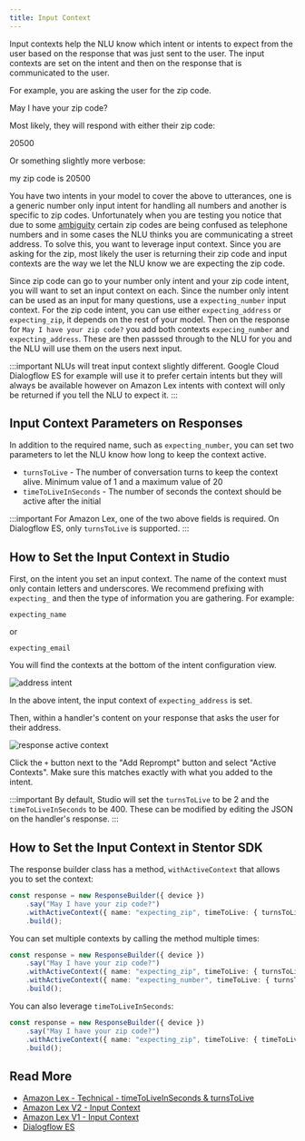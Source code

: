 ```yaml
---
title: Input Context
---
```



Input contexts help the NLU know which intent or intents to expect from the user based on the response that was just sent to the user.  The input contexts are set on the intent and then on the response that is communicated to the user.

For example, you are asking the user for the zip code. 

<ChatMessageBubble owner="others" hasTail>
  May I have your zip code?
</ChatMessageBubble>
<br />

Most likely, they will respond with either their zip code:

<ChatMessageBubble owner="mine" hasTail>
  20500
</ChatMessageBubble>
<br />

Or something slightly more verbose:

<ChatMessageBubble owner="mine" hasTail>
  my zip code is 20500
</ChatMessageBubble>
<br />

You have two intents in your model to cover the above to utterances, one is a generic number only input intent for handling all numbers and another is specific to zip codes.  Unfortunately when you are testing you notice that due to some [ambiguity](/docs/model/model-best-practices#be-careful-of-ambiguity) certain zip codes are being confused as telephone numbers and in some cases the NLU thinks you are communicating a street address.  To solve this, you want to leverage input context.  Since you are asking for the zip, most likely the user is returning their zip code and input contexts are the way we let the NLU know we are expecting the zip code.

Since zip code can go to your number only intent and your zip code intent, you will want to set an input context on each.  Since the number only intent can be used as an input for many questions, use a `expecting_number` input context.  For the zip code intent, you can use either `expecting_address` or `expecting_zip`, it depends on the rest of your model.  Then on the response for `May I have your zip code?` you add both contexts `expecing_number` and `expecting_address`.  These are then passsed through to the NLU for you and the NLU will use them on the users next input.

:::important
NLUs will treat input context slightly different.  Google Cloud Dialogflow ES for example will use it to prefer certain intents but they will always be available however on Amazon Lex intents with context will only be returned if you tell the NLU to expect it.
:::

## Input Context Parameters on Responses

In addition to the required name, such as `expecting_number`, you can set two parameters to let the NLU know how long to keep the context active.

* `turnsToLive` - The number of conversation turns to keep the context alive.  Minimum value of 1 and a maximum value of 20
* `timeToLiveInSeconds` - The number of seconds the context should be active after the initial 

:::important
For Amazon Lex, one of the two above fields is required.  On Dialogflow ES, only `turnsToLive` is supported.
:::

## How to Set the Input Context in Studio

First, on the intent you set an input context.  The name of the context must only contain letters and underscores.  We recommend prefixing with `expecting_` and then the type of information you are gathering.  For example:

```
expecting_name
```
or
```
expecting_email
```
You will find the contexts at the bottom of the intent configuration view.

![address intent](../../static/img/model/address-intent.png)

In the above intent, the input context of `expecting_address` is set.

Then, within a handler's content on your response that asks the user for their address.

![response active context](../../static/img/content/response-active-context.png)

Click the `+` button next to the "Add Reprompt" button and select "Active Contexts".  Make sure this matches exactly with what you added to the intent.

:::important
By default, Studio will set the `turnsToLive` to be 2 and the `timeToLiveInSeconds` to be 400.  These can be modified by editing the JSON on the handler's response.
:::

## How to Set the Input Context in Stentor SDK

The response builder class has a method, `withActiveContext` that allows you to set the context:

```typescript
const response = new ResponseBuilder({ device })
    .say("May I have your zip code?")
    .withActiveContext({ name: "expecting_zip", timeToLive: { turnsToLive: 1 } })
    .build();
```

You can set multiple contexts by calling the method multiple times:

```typescript
const response = new ResponseBuilder({ device })
    .say("May I have your zip code?")
    .withActiveContext({ name: "expecting_zip", timeToLive: { turnsToLive: 1 } })
    .withActiveContext({ name: "expecting_number", timeToLive: { turnsToLive: 1 } })
    .build();
```

You can also leverage `timeToLiveInSeconds`:

```typescript
const response = new ResponseBuilder({ device })
    .say("May I have your zip code?")
    .withActiveContext({ name: "expecting_zip", timeToLive: { timeToLiveInSeconds: 30 } })
    .build();
```

## Read More

* [Amazon Lex - Technical - timeToLiveInSeconds & turnsToLive](https://docs.aws.amazon.com/lex/latest/dg/API_runtime_ActiveContextTimeToLive.html)
* [Amazon Lex V2 - Input Context](https://docs.aws.amazon.com/lexv2/latest/dg/context-mgmt-active-context.html#context-input)
* [Amazon Lex V1 - Input Context](https://docs.aws.amazon.com/lex/latest/dg/context-mgmt-active-context.html#context-input)
* [Dialogflow ES](https://cloud.google.com/dialogflow/es/docs/contexts-input-output#input_contexts)